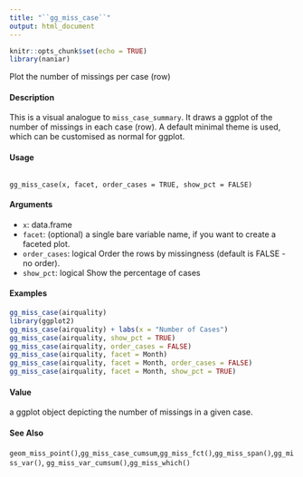 ---
title: "``gg_miss_case``"
output: html_document
---

```{r setup, include=FALSE}
knitr::opts_chunk$set(echo = TRUE)
library(naniar)
```

Plot the number of missings per case (row)

####  Description 

This is a visual analogue to ``miss_case_summary``. It draws a ggplot of the number of missings in
each case (row). A default minimal theme is used, which can be customised as normal for ggplot.

####  Usage 
<pre><code>
gg_miss_case(x, facet, order_cases = TRUE, show_pct = FALSE)
</code></pre>

#### Arguments 

* ``x``: data.frame
* ``facet``: (optional) a single bare variable name, if you want to create a faceted plot.
* ``order_cases``: logical Order the rows by missingness (default is FALSE - no order).
* ``show_pct``: logical Show the percentage of cases



#### Examples 
```{r}

gg_miss_case(airquality)
library(ggplot2)
gg_miss_case(airquality) + labs(x = "Number of Cases")
gg_miss_case(airquality, show_pct = TRUE)
gg_miss_case(airquality, order_cases = FALSE)
gg_miss_case(airquality, facet = Month)
gg_miss_case(airquality, facet = Month, order_cases = FALSE)
gg_miss_case(airquality, facet = Month, show_pct = TRUE)
```
#### Value 

a ggplot object depicting the number of missings in a given case.

#### See Also 

``geom_miss_point()``,``gg_miss_case_cumsum``,``gg_miss_fct()``,``gg_miss_span()``,``gg_miss_var()``,
``gg_miss_var_cumsum()``,``gg_miss_which()``